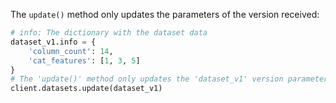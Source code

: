 The `update()` method only updates the parameters of the version received:

```py
# info: The dictionary with the dataset data
dataset_v1.info = {
    'column_count': 14,
    'cat_features': [1, 3, 5]
}
# The 'update()' method only updates the 'dataset_v1' version parameters (dataset first version)
client.datasets.update(dataset_v1)
```
